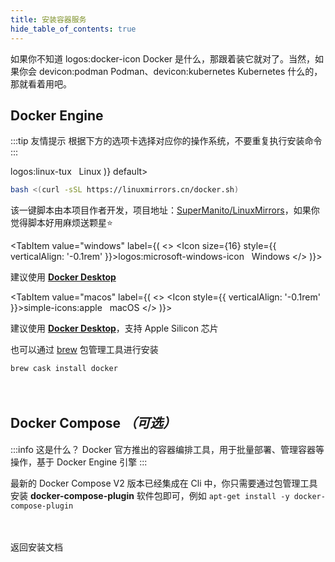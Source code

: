---
title: 安装容器服务
hide_table_of_contents: true
---

如果你不知道 <Icon>logos\:docker-icon</Icon> Docker 是什么，那跟着装它就对了。当然，如果你会 <Icon>devicon\:podman</Icon> Podman、<Icon height={16}>devicon\:kubernetes</Icon> Kubernetes 什么的，那就看着用吧。

## Docker Engine

:::tip 友情提示
根据下方的选项卡选择对应你的操作系统，不要重复执行安装命令
:::

<Tabs groupId="operating-systems">
  <TabItem value="linux" label={(
    <>
    <Icon size={18} style={{ verticalAlign: '-0.1rem' }}>logos:linux-tux</Icon>
    &nbsp;
    Linux
    </>
  )} default>

  ```bash
  bash <(curl -sSL https://linuxmirrors.cn/docker.sh)
  ```

  该一键脚本由本项目作者开发，项目地址：[SuperManito/LinuxMirrors](https://github.com/SuperManito/LinuxMirrors)，如果你觉得脚本好用麻烦送颗星⭐

  </TabItem>

  <TabItem value="windows" label={(
    <>
    <Icon size={16} style={{ verticalAlign: '-0.1rem' }}>logos:microsoft-windows-icon</Icon>
    &nbsp;
    Windows
    </>
  )}>

  建议使用 [**Docker Desktop**](https://docs.docker.com/desktop/windows/install)

  </TabItem>

  <TabItem value="macos" label={(
    <>
    <Icon style={{ verticalAlign: '-0.1rem' }}>simple-icons:apple</Icon>
    &nbsp;
    macOS
    </>
  )}>

  建议使用 [**Docker Desktop**](https://docs.docker.com/desktop/mac/install)，支持 Apple Silicon 芯片

  也可以通过 [brew](https://github.com/Homebrew/brew) 包管理工具进行安装

  ```bash
  brew cask install docker
  ```

  </TabItem>
</Tabs>

ㅤ

## Docker Compose _（可选）_

:::info 这是什么？
Docker 官方推出的容器编排工具，用于批量部署、管理容器等操作，基于 Docker Engine 引擎
:::

最新的 Docker Compose V2 版本已经集成在 Cli 中，你只需要通过包管理工具安装 **docker-compose-plugin** 软件包即可，例如 `apt-get install -y docker-compose-plugin`

ㅤ

<Link className="button button--lg button--primary button--outline button--block" to="/docs/start/install">返回安装文档</Link>
